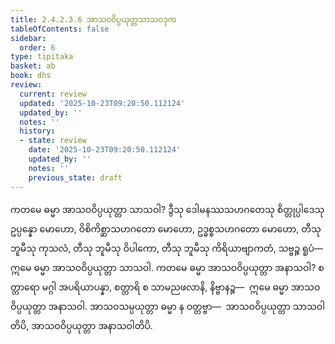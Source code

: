 ```yaml
---
title: 2.4.2.3.6 အာသဝဝိပ္ပယုတ္တသာသဝဒုက
tableOfContents: false
sidebar:
  order: 6
type: tipitaka
basket: ab
book: dhs
review:
  current: review
  updated: '2025-10-23T09:20:50.112124'
  updated_by: ''
  notes: ''
  history:
  - state: review
    date: '2025-10-23T09:20:50.112124'
    updated_by: ''
    notes: ''
    previous_state: draft
---
```



<ReviewStatus review={frontmatter.review} showDetails={true} />

<HypothesisAnnotation frontmatter={frontmatter} />

<DynamicBreadcrumb />

<Division number="1475" book="dhs" e="ch" v="29" p="279">

<Paragraph number="2186" book="dhs">
ကတမေ ဓမ္မာ အာသဝဝိပ္ပယုတ္တာ သာသဝါ? ဒွီသု ဒေါမနဿသဟဂတေသု စိတ္တုပ္ပါဒေသု ဥပ္ပန္နော မောဟော, ဝိစိကိစ္ဆာသဟဂတော မောဟော, ဥဒ္ဓစ္စသဟဂတော မောဟော, တီသု ဘူမီသု ကုသလံ, တီသု ဘူမီသု ဝိပါကော, တီသု ဘူမီသု ကိရိယာဗျာကတံ, သဗ္ဗဉ္စ ရူပံ—  ဣမေ ဓမ္မာ အာသဝဝိပ္ပယုတ္တာ သာသဝါ.
</Paragraph>

</Division>
<Division number="1476" book="dhs" e="ch" v="29" p="279">

<Paragraph number="2187" book="dhs">
ကတမေ ဓမ္မာ အာသဝဝိပ္ပယုတ္တာ အနာသဝါ? စတ္တာရော မဂ္ဂါ အပရိယာပန္နာ, စတ္တာရိ စ သာမညဖလာနိ, နိဗ္ဗာနဉ္စ—  ဣမေ ဓမ္မာ အာသဝဝိပ္ပယုတ္တာ အနာသဝါ. အာသဝသမ္ပယုတ္တာ ဓမ္မာ န ဝတ္တဗ္ဗာ—  အာသဝဝိပ္ပယုတ္တာ သာသဝါတိပိ, အာသဝဝိပ္ပယုတ္တာ အနာသဝါတိပိ.
</Paragraph>
</Division>
